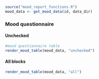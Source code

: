 ```r
source("mood_report_functions.R")
mood_data <- get_mood_data(id, data_dir)
```

\newline
### Mood questionnaire {.tabset}
#### Unchecked

```r
#mood questionnaire table
render_mood_table(mood_data, "unchecked")
```

#### All blocks
```r
render_mood_table(mood_data, "all")
```